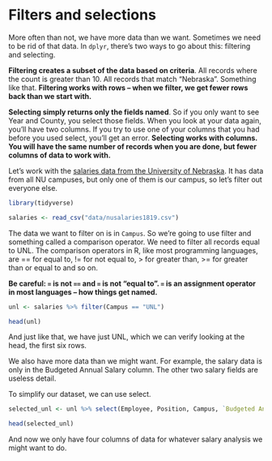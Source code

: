 # Filters and selections

More often than not, we have more data than we want. Sometimes we need to be rid of that data. In `dplyr`, there's two ways to go about this: filtering and selecting.

**Filtering creates a subset of the data based on criteria**. All records where the count is greater than 10. All records that match "Nebraska". Something like that. **Filtering works with rows -- when we filter, we get fewer rows back than we start with.**

**Selecting simply returns only the fields named**. So if you only want to see Year and County, you select those fields. When you look at your data again, you'll have two columns. If you try to use one of your columns that you had before you used select, you'll get an error. **Selecting works with columns. You will have the same number of records when you are done, but fewer columns of data to work with.**

Let's work with the [salaries data from the University of Nebraska](https://unl.box.com/s/9826nisk29fztlc1xhup988eah0mqdby). It has data from all NU campuses, but only one of them is our campus, so let's filter out everyone else. 

```r
library(tidyverse)
```

```r
salaries <- read_csv("data/nusalaries1819.csv")
```

The data we want to filter on is in `Campus`. So we're going to use filter and something called a comparison operator. We need to filter all records equal to UNL. The comparison operators in R, like most programming languages, are == for equal to, != for not equal to, > for greater than, >= for greater than or equal to and so on. 

**Be careful: `=` is not `==` and `=` is not "equal to". `=` is an assignment operator in most languages -- how things get named.** 

```r
unl <- salaries %>% filter(Campus == "UNL")

head(unl)
```

And just like that, we have just UNL, which we can verify looking at the head, the first six rows. 

We also have more data than we might want. For example, the salary data is only in the Budgeted Annual Salary column. The other two salary fields are useless detail. 

To simplify our dataset, we can use select. 

```r
selected_unl <- unl %>% select(Employee, Position, Campus, `Budgeted Annual Salary`)

head(selected_unl)
```

And now we only have four columns of data for whatever salary analysis we might want to do. 
